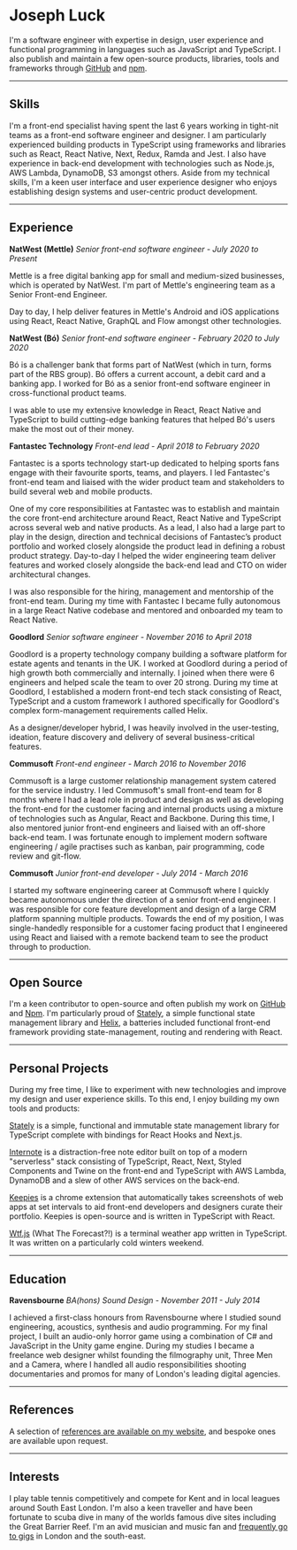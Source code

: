 # Joseph Luck

I'm a software engineer with expertise in design, user experience and functional programming in languages such as JavaScript and TypeScript. I also publish and maintain a few open-source products, libraries, tools and frameworks through [GitHub](https://github.com/josephluck) and [npm](https://www.npmjs.com/~josephreubenluck).

---

## Skills

I'm a front-end specialist having spent the last 6 years working in tight-nit teams as a front-end software engineer and designer. I am particularly experienced building products in TypeScript using frameworks and libraries such as React, React Native, Next, Redux, Ramda and Jest. I also have experience in back-end development with technologies such as Node.js, AWS Lambda, DynamoDB, S3 amongst others. Aside from my technical skills, I'm a keen user interface and user experience designer who enjoys establishing design systems and user-centric product development.

---

## Experience

**NatWest (Mettle)** _Senior front-end software engineer - July 2020 to Present_

Mettle is a free digital banking app for small and medium-sized businesses, which is operated by NatWest. I'm part of Mettle's engineering team as a Senior Front-end Engineer.

Day to day, I help deliver features in Mettle's Android and iOS applications using React, React Native, GraphQL and Flow amongst other technologies.

**NatWest (Bó)** _Senior front-end software engineer - February 2020 to July 2020_

Bó is a challenger bank that forms part of NatWest (which in turn, forms part of the RBS group). Bó offers a current account, a debit card and a banking app. I worked for Bó as a senior front-end software engineer in cross-functional product teams.

I was able to use my extensive knowledge in React, React Native and TypeScript to build cutting-edge banking features that helped Bó's users make the most out of their money.

**Fantastec Technology** _Front-end lead - April 2018 to February 2020_

Fantastec is a sports technology start-up dedicated to helping sports fans engage with their favourite sports, teams, and players. I led Fantastec's front-end team and liaised with the wider product team and stakeholders to build several web and mobile products.

One of my core responsibilities at Fantastec was to establish and maintain the core front-end architecture around React, React Native and TypeScript across several web and native products. As a lead, I also had a large part to play in the design, direction and technical decisions of Fantastec’s product portfolio and worked closely alongside the product lead in defining a robust product strategy. Day-to-day I helped the wider engineering team deliver features and worked closely alongside the back-end lead and CTO on wider architectural changes.

I was also responsible for the hiring, management and mentorship of the front-end team. During my time with Fantastec I became fully autonomous in a large React Native codebase and mentored and onboarded my team to React Native.

**Goodlord** _Senior software engineer - November 2016 to April 2018_

Goodlord is a property technology company building a software platform for estate agents and tenants in the UK. I worked at Goodlord during a period of high growth both commercially and internally. I joined when there were 6 engineers and helped scale the team to over 20 strong. During my time at Goodlord, I established a modern front-end tech stack consisting of React, TypeScript and a custom framework I authored specifically for Goodlord's complex form-management requirements called Helix.

As a designer/developer hybrid, I was heavily involved in the user-testing, ideation, feature discovery and delivery of several business-critical features.

**Commusoft** _Front-end engineer - March 2016 to November 2016_

Commusoft is a large customer relationship management system catered for the service industry. I led Commusoft's small front-end team for 8 months where I had a lead role in product and design as well as developing the front-end for the customer facing and internal products using a mixture of technologies such as Angular, React and Backbone. During this time, I also mentored junior front-end engineers and liaised with an off-shore back-end team. I was fortunate enough to implement modern software engineering / agile practises such as kanban, pair programming, code review and git-flow.

**Commusoft** _Junior front-end developer - July 2014 - March 2016_

I started my software engineering career at Commusoft where I quickly became autonomous under the direction of a senior front-end engineer. I was responsible for core feature development and design of a large CRM platform spanning multiple products. Towards the end of my position, I was single-handedly responsible for a customer facing product that I engineered using React and liaised with a remote backend team to see the product through to production.

---

## Open Source

I'm a keen contributor to open-source and often publish my work on [GitHub](https://github.com/josephluck) and [Npm](https://npmjs.com/~josephluck). I'm particularly proud of [Stately](https://github.com/josephluck/stately), a simple functional state management library and [Helix](https://github.com/josephluck/helix), a batteries included functional front-end framework providing state-management, routing and rendering with React.

---

## Personal Projects

During my free time, I like to experiment with new technologies and improve my design and user experience skills. To this end, I enjoy building my own tools and products:

[Stately](https://github.com/josephluck/stately) is a simple, functional and immutable state management library for TypeScript complete with bindings for React Hooks and Next.js.

[Internote](https://internote.app/) is a distraction-free note editor built on top of a modern "serverless" stack consisting of TypeScript, React, Next, Styled Components and Twine on the front-end and TypeScript with AWS Lambda, DynamoDB and a slew of other AWS services on the back-end.

[Keepies](https://github.com/josephluck/keepies) is a chrome extension that automatically takes screenshots of web apps at set intervals to aid front-end developers and designers curate their portfolio. Keepies is open-source and is written in TypeScript with React.

[Wtf.js](https://github.com/josephluck/wtf) (What The Forecast?!) is a terminal weather app written in TypeScript. It was written on a particularly cold winters weekend.

---

## Education

**Ravensbourne** _BA(hons) Sound Design - November 2011 - July 2014_

I achieved a first-class honours from Ravensbourne where I studied sound engineering, acoustics, synthesis and audio programming. For my final project, I built an audio-only horror game using a combination of C# and JavaScript in the Unity game engine. During my studies I became a freelance web designer whilst founding the filmography unit, Three Men and a Camera, where I handled all audio responsibilities shooting documentaries and promos for many of London's leading digital agencies.

---

## References

A selection of [references are available on my website](/references), and bespoke ones are available upon request.

---

## Interests

I play table tennis competitively and compete for Kent and in local leagues around South East London. I'm also a keen traveller and have been fortunate to scuba dive in many of the worlds famous dive sites including the Great Barrier Reef. I'm an avid musician and music fan and [frequently go to gigs](/gigs) in London and the south-east.
